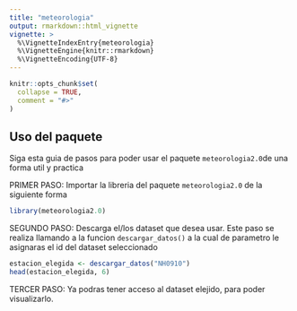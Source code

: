 ```yaml
---
title: "meteorologia"
output: rmarkdown::html_vignette
vignette: >
  %\VignetteIndexEntry{meteorologia}
  %\VignetteEngine{knitr::rmarkdown}
  %\VignetteEncoding{UTF-8}
---
```


```r
knitr::opts_chunk$set(
  collapse = TRUE,
  comment = "#>"
)
```


## Uso del paquete

Siga esta guia de pasos para poder usar el paquete `meteorologia2.0`de una forma util y practica




PRIMER PASO: Importar la libreria del paquete `meteorologia2.0` de la siguiente forma 

```r
library(meteorologia2.0)

```




SEGUNDO PASO: Descarga el/los dataset que desea usar. Este paso se realiza llamando a la funcion `descargar_datos()` a la cual de parametro le asignaras el id del dataset seleccionado 


```r
estacion_elegida <- descargar_datos("NH0910")
head(estacion_elegida, 6)
```

TERCER PASO: Ya podras tener acceso al dataset elejido, para poder visualizarlo.



